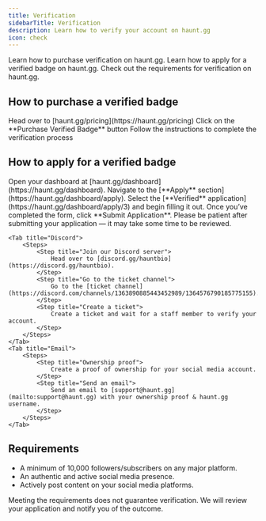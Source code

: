 ```yaml
---
title: Verification
sidebarTitle: Verification
description: Learn how to verify your account on haunt.gg
icon: check
---
```


<div className="mobile-only">
<Card title="Purchase Verified Badge" icon="circle-1" href="../guides/verification#how-to-purchase-a-verified-badge" horizontal>
Learn how to purchase verification on haunt.gg.
</Card>

<Card title="Apply For Verified Badge" icon="circle-2" href="../guides/verification#how-to-apply-for-a-verified-badge" horizontal>
Learn how to apply for a verified badge on haunt.gg.
</Card>

<Card title="Requirements" icon="circle-3" href="../guides/verification#requirements" horizontal>
Check out the requirements for verification on haunt.gg.
</Card>
</div>

## How to purchase a verified badge

<Steps>
    <Step title="Navigate to the pricing page">
        Head over to [haunt.gg/pricing](https://haunt.gg/pricing)
    </Step>
    <Step title="Purchase a verified badge">
        Click on the **Purchase Verified Badge** button
    </Step>
    <Step title="Complete the verification process">
        Follow the instructions to complete the verification process
    </Step>
</Steps>

## How to apply for a verified badge

<Tabs>
    <Tab title="Dashboard">
  <Steps>
    <Step title="Open Dashboard">
      Open your dashboard at [haunt.gg/dashboard](https://haunt.gg/dashboard).
    </Step>
    <Step title="Go to the Apply Section">
      Navigate to the [**Apply** section](https://haunt.gg/dashboard/apply).
    </Step>
    <Step title="Open Application Form">
      Select the [**Verified** application](https://haunt.gg/dashboard/apply/3) and begin filling it out.
    </Step>
    <Step title="Submit Your Application">
      Once you’ve completed the form, click **Submit Application**.
    </Step>
  </Steps>
  <Note>
    Please be patient after submitting your application — it may take some time to be reviewed.
  </Note>
</Tab>

    <Tab title="Discord">
        <Steps>
            <Step title="Join our Discord server">
                Head over to [discord.gg/hauntbio](https://discord.gg/hauntbio).
            </Step>
            <Step title="Go to the ticket channel">
                Go to the [ticket channel](https://discord.com/channels/1363890885443452989/1364576790185775155).
            </Step>
            <Step title="Create a ticket">
                Create a ticket and wait for a staff member to verify your account.
            </Step>
        </Steps>
    </Tab>
    <Tab title="Email">
        <Steps>
            <Step title="Ownership proof">
                Create a proof of ownership for your social media account.
            </Step>
            <Step title="Send an email">
                Send an email to [support@haunt.gg](mailto:support@haunt.gg) with your ownership proof & haunt.gg username.
            </Step>
        </Steps>
    </Tab>
</Tabs>

## Requirements

- A minimum of 10,000 followers/subscribers on any major platform.
- An authentic and active social media presence.
- Actively post content on your social media platforms.

<Note>
    Meeting the requirements does not guarantee verification. We will review your application and notify you of the outcome.
</Note>